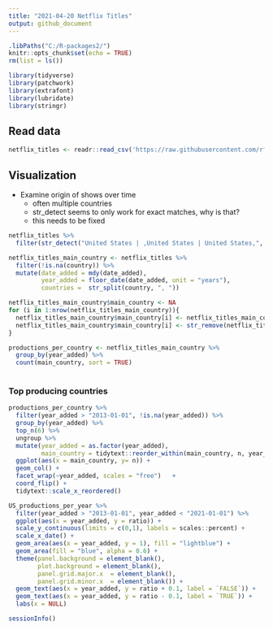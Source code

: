 ```yaml
---
title: "2021-04-20 Netflix Titles"
output: github_document
---
```


```r
.libPaths("C:/R-packages2/")
knitr::opts_chunk$set(echo = TRUE)
rm(list = ls())
```



```r
library(tidyverse)
library(patchwork)
library(extrafont)
library(lubridate)
library(stringr)
```

## Read data 

```r
netflix_titles <- readr::read_csv('https://raw.githubusercontent.com/rfordatascience/tidytuesday/master/data/2021/2021-04-20/netflix_titles.csv')
```

## Visualization

* Examine origin of shows over time 
  * often multiple countries 
  * str_detect seems to only work for exact matches, why is that?
  * this needs to be fixed
  

```r
netflix_titles %>% 
  filter(str_detect("United States | ,United States | United States,",  country)) ###
```

```r
netflix_titles_main_country <- netflix_titles %>% 
  filter(!is.na(country)) %>% 
  mutate(date_added = mdy(date_added),
         year_added = floor_date(date_added, unit = "years"),
         countries =  str_split(country, ", ")) 

netflix_titles_main_country$main_country <- NA
for (i in 1:nrow(netflix_titles_main_country)){
  netflix_titles_main_country$main_country[i] <- netflix_titles_main_country$countries[[i]][1]
  netflix_titles_main_country$main_country[i] <- str_remove(netflix_titles_main_country$main_country[i], ",")
}

productions_per_country <- netflix_titles_main_country %>% 
  group_by(year_added) %>% 
  count(main_country, sort = TRUE)
  
```

### Top producing countries

```r


productions_per_country %>% 
  filter(year_added > "2013-01-01", !is.na(year_added)) %>% 
  group_by(year_added) %>% 
  top_n(6) %>% 
  ungroup %>%
  mutate(year_added = as.factor(year_added),
         main_country = tidytext::reorder_within(main_country, n, year_added)) %>%
  ggplot(aes(x = main_country, y= n)) +
  geom_col() +
  facet_wrap(~year_added, scales = "free")   +
  coord_flip() +
  tidytext::scale_x_reordered() 
```


```r

US_productions_per_year %>% 
  filter(year_added > "2013-01-01", year_added < "2021-01-01") %>% 
  ggplot(aes(x = year_added, y = ratio)) +
  scale_y_continuous(limits = c(0,1), labels = scales::percent) +
  scale_x_date() +
  geom_area(aes(x = year_added, y = 1), fill = "lightblue") +
  geom_area(fill = "blue", alpha = 0.6) +
  theme(panel.background = element_blank(), 
        plot.background = element_blank(), 
        panel.grid.major.x  = element_blank(),
        panel.grid.minor.x  = element_blank()) +
  geom_text(aes(x = year_added, y = ratio + 0.1, label = `FALSE`)) +
  geom_text(aes(x = year_added, y = ratio - 0.1, label = `TRUE`)) +
  labs(x = NULL)
```


```r
sessionInfo()
```


